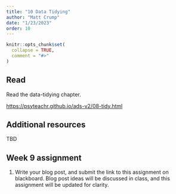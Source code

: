 ```yaml
---
title: "10 Data Tidying"
author: "Matt Crump"
date: "1/23/2023"
order: 10
---
```


```r
knitr::opts_chunk$set(
  collapse = TRUE,
  comment = "#>"
)
```

## Read

Read the data-tidying chapter.

<https://psyteachr.github.io/ads-v2/08-tidy.html>

## Additional resources

TBD


## Week 9 assignment

1. Write your blog post, and submit the link to this assignment on blackboard. Blog post ideas will be discussed in class, and this assignment will be updated for clarity.

